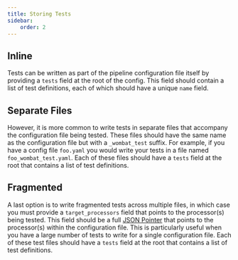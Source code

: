 ```yaml
---
title: Storing Tests
sidebar:
    order: 2
---
```


## Inline
Tests can be written as part of the pipeline configuration file itself by providing a `tests` field at the root of the
config. This field should contain a list of test definitions, each of which should have a unique `name` field.

## Separate Files
However, it is more common to write tests in separate files that accompany the configuration file being tested. These
files should have the same name as the configuration file but with a `_wombat_test` suffix. For example, if you have a
config file `foo.yaml` you would write your tests in a file named `foo_wombat_test.yaml`. Each of these files should
have a `tests` field at the root that contains a list of test definitions.

## Fragmented
A last option is to write fragmented tests across multiple files, in which case you must provide a `target_processors`
field that points to the processor(s) being tested. This field should be a full
[JSON Pointer](https://datatracker.ietf.org/doc/html/rfc6901) that points to the processor(s) within the configuration
file. This is particularly useful when you have a large number of tests to write for a single configuration file. Each
of these test files should have a `tests` field at the root that contains a list of test definitions.